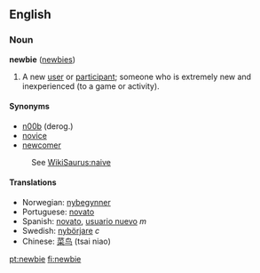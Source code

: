 ==English==
===Noun===
'''newbie''' ([[newbies]])

#{{slang}} A new [[user]] or [[participant]]; someone who is extremely new and inexperienced (to a game or activity).

====Synonyms====

*[[n00b]] (derog.)
*[[novice]]
*[[newcomer]]
:See [[WikiSaurus:naive]]

====Translations====
*Norwegian: [[nybegynner]]
*Portuguese: [[novato]]
*Spanish: [[novato]], [[usuario nuevo]] ''m''
*Swedish: [[nybörjare]] ''c''
*Chinese: [[菜鸟]] (tsai niao)

[[pt:newbie]]
[[fi:newbie]]